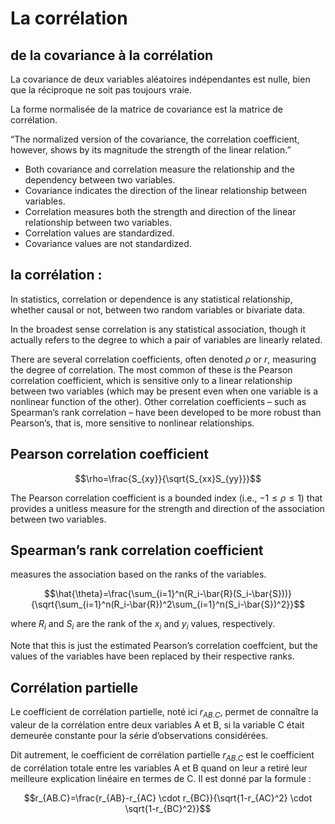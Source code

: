 # La corrélation

## de la covariance à la corrélation 

La covariance de deux variables aléatoires indépendantes est nulle, bien que la réciproque ne soit pas toujours vraie.

La forme normalisée de la matrice de covariance est la matrice de corrélation.

"The normalized version of the covariance, the correlation coefficient, however, shows by its magnitude the strength of the linear relation."

- Both covariance and correlation measure the relationship and the dependency between two variables.
- Covariance indicates the direction of the linear relationship between variables.
- Correlation measures both the strength and direction of the linear relationship between two variables.
- Correlation values are standardized.
- Covariance values are not standardized.

## la corrélation : 

In statistics, correlation or dependence is any statistical relationship, whether causal or not, between two random variables or bivariate data.

In the broadest sense correlation is any statistical association, though it actually refers to the degree to which a pair of variables are linearly related.

There are several correlation coefficients, often denoted  $\rho$  or $r$, measuring the degree of correlation. The most common of these is the Pearson correlation coefficient, which is sensitive only to a linear relationship between two variables (which may be present even when one variable is a nonlinear function of the other). Other correlation coefficients – such as Spearman's rank correlation – have been developed to be more robust than Pearson's, that is, more sensitive to nonlinear relationships.

## Pearson correlation coefficient 

$$\rho=\frac{S_{xy}}{\sqrt{S_{xx}S_{yy}}}$$

The Pearson correlation coefficient is a bounded index (i.e., $-1 \leq \rho \leq 1$) that provides a unitless measure for the strength and direction of the association between two variables.

## Spearman's rank correlation coefficient 

measures the association based on the ranks of the variables.

$$\hat{\theta}=\frac{\sum_{i=1}^n(R_i-\bar{R}(S_i-\bar{S}))}{\sqrt{\sum_{i=1}^n(R_i-\bar{R})^2\sum_{i=1}^n(S_i-\bar{S})^2}}$$

where $R_i$ and $S_i$ are the rank of the $x_i$ and $y_i$ values, respectively.

Note that this is just the estimated Pearson's correlation coeffcient, but the values of the variables have been replaced by their respective ranks.

## Corrélation partielle 

Le coefficient de corrélation partielle, noté ici  $r_{AB.C}$, permet de connaître la valeur de la corrélation entre deux variables A et B, si la variable C était demeurée constante pour la série d’observations considérées. 

Dit autrement, le coefficient de corrélation partielle $r_{AB.C}$ est le coefficient de corrélation totale entre les variables A et B quand on leur a retiré leur meilleure explication linéaire en termes de C. Il est donné par la formule :

$$r_{AB.C}=\frac{r_{AB}-r_{AC} \cdot r_{BC}}{\sqrt{1-r_{AC}^2} \cdot \sqrt{1-r_{BC}^2}}$$